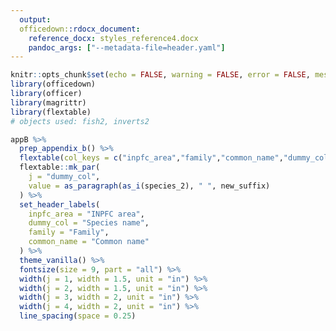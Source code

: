 ```yaml
---
  output:
  officedown::rdocx_document: 
    reference_docx: styles_reference4.docx
    pandoc_args: ["--metadata-file=header.yaml"]
---
```


```r
knitr::opts_chunk$set(echo = FALSE, warning = FALSE, error = FALSE, message = FALSE)
library(officedown)
library(officer)
library(magrittr)
library(flextable)
# objects used: fish2, inverts2
```

```r
appB %>% 
  prep_appendix_b() %>%
  flextable(col_keys = c("inpfc_area","family","common_name","dummy_col")) %>%
  flextable::mk_par(
    j = "dummy_col",
    value = as_paragraph(as_i(species_2), " ", new_suffix)
  ) %>%
  set_header_labels(
    inpfc_area = "INPFC area",
    dummy_col = "Species name",
    family = "Family",
    common_name = "Common name"
  ) %>%
  theme_vanilla() %>%
  fontsize(size = 9, part = "all") %>%
  width(j = 1, width = 1.5, unit = "in") %>%
  width(j = 2, width = 1.5, unit = "in") %>%
  width(j = 3, width = 2, unit = "in") %>%
  width(j = 4, width = 2, unit = "in") %>%
  line_spacing(space = 0.25)
```
